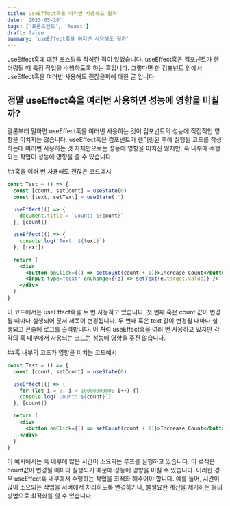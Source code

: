 ```yaml
---
title: useEffect훅을 여러번 사용해도 될까
date: '2023-05-20'
tags: ['프론트엔드', 'React']
draft: false
summary: 'useEffect훅을 여러번 사용해도 될까'
---
```


useEffect훅에 대한 포스팅을 작성한 적이 있었습니다. useEffect훅은 컴포넌트가 렌더링될 때 특정 작업을 수행하도록
하는 훅입니다. 그렇다면 한 컴포넌트 안에서 useEffect훅을 여러번 사용해도 괜찮을까에 대한 글 입니다.

## 정말 useEffect훅을 여러번 사용하면 성능에 영향을 미칠까?

결론부터 말하면 useEffect훅을 여러번 사용하는 것이 컴포넌트의 성능에 직접적인 영향을 미치지는 않습니다.
useEffect훅은 컴포넌트가 렌더링된 후에 실행될 코드를 작성하는데 여러번 사용하는 것 자체만으로는 성능에
영향을 미치진 않지만, 훅 내부에 수행되는 작업이 성능에 영향을 줄 수 있습니다.

##훅을 여러 번 사용해도 괜찮은 코드예시

```jsx
const Test = () => {
  const [count, setCount] = useState(0)
  const [text, setText] = useState('')

  useEffect(() => {
    document.title = `Count: ${count}`
  }, [count])

  useEffect(() => {
    console.log(`Text: ${text}`)
  }, [text])

  return (
    <div>
      <button onClick={() => setCount(count + 1)}>Increase Count</button>
      <input type="text" onChange={(e) => setText(e.target.value)} />
    </div>
  )
}
```

이 코드에서는 useEffect훅을 두 번 사용하고 있습니다. 첫 번째 훅은 count 값이 변경될 때마다 실행되어 문서 제목이 변경됩니다.
두 번째 훅은 text 값이 변경될 때마다 실행되고 콘솔에 로그를 출력합니다. 이 처럼 useEffect훅을 여러 번 사용하고 있지만
각각의 훅 내부에서 사용되는 코드는 성능에 영향을 주진 않습니다.

##훅 내부의 코드가 영향을 미치는 코드예시

```jsx
const Test = () => {
  const [count, setCount] = useState(0)

  useEffect(() => {
    for (let i = 0; i < 1000000000; i++) {}
    console.log(`Count: ${count}`)
  }, [count])

  return (
    <div>
      <button onClick={() => setCount(count + 1)}>Increase Count</button>
    </div>
  )
}
```

이 예시에서는 훅 내부에 많은 시간이 소요되는 루프를 실행하고 있습니다. 이 로직은 count값이 변경될 때마다
실행되기 때문에 성능에 영향을 미칠 수 있습니다. 이러한 경우 useEffect훅 내부에서 수행하는 작업을 최적화 해주어야 합니다.
예를 들어, 시간이 많이 소요되는 작업을 서버에서 처리하도록 변경하거나, 불필요한 계산을 제거하는 등의 방법으로 최적화를 할 수 있습니다.
